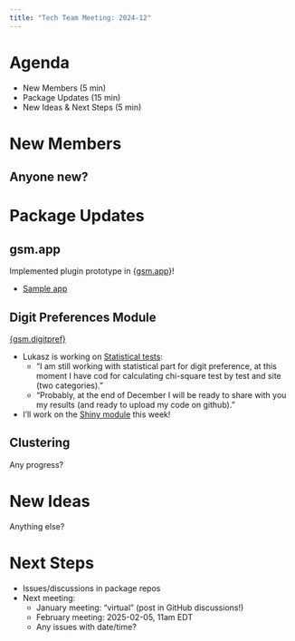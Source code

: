 ```yaml
---
title: "Tech Team Meeting: 2024-12"
---
```


# Agenda

::: nonincremental
-   New Members (5 min)
-   Package Updates (15 min)
-   New Ideas & Next Steps (5 min)
:::

# New Members

## Anyone new?

# Package Updates

## gsm.app

Implemented plugin prototype in {[gsm.app](https://github.com/Gilead-BioStats/gsm.app)}!

-   [Sample app](https://openrbqm.shinyapps.io/gsm-app-dev/)

## Digit Preferences Module

[{gsm.digitpref}](https://openrbqm.github.io/gsm.digitpref/)

- Lukasz is working on [Statistical tests](https://github.com/OpenRBQM/gsm.digitpref/issues/12):
    -   "I am still working with statistical part for digit preference, at this moment I have cod for calculating chi-square test by test and site (two categories)."
    -   "Probably, at the end of December I will be ready to share with you my results (and ready to upload my code on github)."
- I'll work on the [Shiny module](https://github.com/OpenRBQM/gsm.digitpref/issues/13) this week!

## Clustering

Any progress?

# New Ideas

Anything else?

# Next Steps

-   Issues/discussions in package repos
-   Next meeting: 
    -   January meeting: "virtual" (post in GitHub discussions!)
    -   February meeting: 2025-02-05, 11am EDT
    -   Any issues with date/time?

